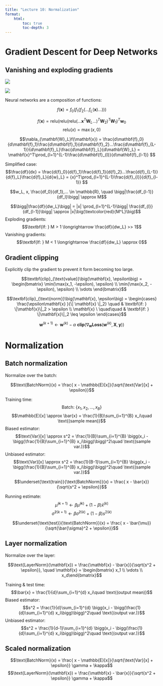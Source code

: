 ```yaml
---
title: "Lecture 10: Normalization"
format:
    html:
        toc: true
        toc-depth: 3
---
```


# Gradient Descent for Deep Networks

## Vanishing and exploding gradients

![](images/paste-27.png)

![](images/paste-28.png)

Neural networks are a composition of functions:

$$f(\mathbf{x}) = f_0(f_1(f_2(...f_L(\mathbf{x})...)))$$

$$f(\mathbf{x}) = \text{relu}(\text{relu}(\text{relu}(...\mathbf{x}^T\mathbf{W}_L...)^T\mathbf{W}_2)^T\mathbf{W}_1)^T\mathbf{w}_0$$ $$\text{relu}(x) = \max(x, 0)$$

$$\nabla_{\mathbf{W}_L}f(\mathbf{x})  = \frac{d\mathbf{f}_0}{d\mathbf{f}_1}\frac{d\mathbf{f}_1}{d\mathbf{f}_2}...\frac{d\mathbf{f}_{L-1}}{d\mathbf{f}_L}\frac{d\mathbf{f}_L}{d\mathbf{W}_L}  = \mathbf{x}^T\prod_{l=1}^{L-1}\frac{d\mathbf{f}_{l}}{d\mathbf{f}_{l-1}} $$

Simplified case: $$\frac{df}{dx}  = \frac{d{f}_0}{d{f}_1}\frac{d{f}_1}{d{f}_2}...\frac{d{f}_{L-1}}{d{f}_L}\frac{d{f}_L}{d{w}_L}  = {x}^T\prod_{l=1}^{L-1}\frac{d{f}_{l}}{d{f}_{l-1}} $$

$$w_L, x, \frac{df_0}{df_1},... \in \mathbb{R}, \quad \bigg|\frac{df_{l-1}}{df_l}\bigg| \approx M$$

$$\bigg|\frac{df}{dw_L}\bigg| = |x| \prod_{l=1}^{L-1}\bigg| \frac{df_{l}}{df_{l-1}}\bigg| \approx |x|\big(\textcolor{red}{M^L}\big)$$ Exploding gradients: $$\textbf{If: } M > 1 \longrightarrow \frac{df}{dw_L} >> 1$$ Vanishing gradients: $$\textbf{If: } M < 1 \longrightarrow \frac{df}{dw_L} \approx 0$$

## Gradient clipping

Explicitly clip the gradient to prevent it form becoming too large.

$$\textbf{clip}_{\text{value}}\big(\mathbf{x}, \epsilon\big) = \begin{bmatrix} \min(\max(x_1, -\epsilon), \epsilon) \\ \min(\max(x_2, - \epsilon), \epsilon) \\ \vdots \end{bmatrix}$$

$$\textbf{clip}_{\text{norm}}\big(\mathbf{x}, \epsilon\big) = \begin{cases} 
\frac{\epsilon\mathbf{x} }{\| \mathbf{x} \|_2} \quad & \textbf{if: } \|\mathbf{x}\|_2 > \epsilon \\
\mathbf{x} \  \quad\quad & \textbf{if: } \|\mathbf{x}\|_2 \leq \epsilon
\end{cases}$$

$$ \mathbf{w}^{(k+1)} \longleftarrow \mathbf{w}^{(k)} - \alpha\ \textbf{clip}\big(\nabla_{\mathbf{w}} \textbf{Loss}(\mathbf{w}^{(k)}, \mathbf{X}, \mathbf{y})\big)$$

# Normalization

## Batch normalization

Normalize over the batch:

$$\text{BatchNorm}(x) = \frac{ x - \mathbb{E}[x]}{\sqrt{\text{Var}[x] + \epsilon}}$$

Training time: $$\text{Batch: } \{x_1, x_2,...,x_B\}$$ $$\mathbb{E}[x] \approx \bar{x} = \frac{1}{B}\sum_{i=1}^{B} x_i\quad \text{(sample mean)}$$ Biased estimator: $$\text{Var}[x] \approx s^2 = \frac{1}{B}\sum_{i=1}^{B} \bigg(x_i - \bigg(\frac{1}{B}\sum_{i=1}^{B} x_i\bigg)\bigg)^2\quad \text{(sample var.)}$$ Unbiased estimator: $$\text{Var}[x] \approx  s^2 = \frac{1}{B-1}\sum_{i=1}^{B} \bigg(x_i - \bigg(\frac{1}{B}\sum_{i=1}^{B} x_i\bigg)\bigg)^2\quad \text{(sample var.)}$$

$$\underset{\text{train}}{\text{BatchNorm}}(x) = \frac{ x - \bar{x}}{\sqrt{s^2 + \epsilon}}$$

Running estimate: $$\bar{\mu}^{(k+1)} \longleftarrow \beta \bar{\mu}^{(k)} + (1-\beta) \bar{x}^{(k)}$$ $$\bar{\sigma}^{2(k+1)} \longleftarrow \beta \bar{\sigma}^{2(k)} + (1-\beta) s^{2(k)}$$

$$\underset{\text{test}}{\text{BatchNorm}}(x) = \frac{ x - \bar{\mu}}{\sqrt{\bar{\sigma}^2 + \epsilon}}$$

## Layer normalization

Normalize over the layer:

$$\text{LayerNorm}(\mathbf{x}) = \frac{\mathbf{x} - \bar{x}}{\sqrt{s^2 + \epsilon}}, \quad \mathbf{x} = \begin{bmatrix} x_1 \\ \vdots \\ x_d\end{bmatrix}$$

Training & test time: $$\bar{x} = \frac{1}{d}\sum_{i=1}^{d} x_i\quad \text{(output mean)}$$ Biased estimator: $$s^2 = \frac{1}{d}\sum_{i=1}^{d} \bigg(x_i - \bigg(\frac{1}{d}\sum_{i=1}^{d} x_i\bigg)\bigg)^2\quad \text{(output var.)}$$ Unbiased estimator: $$s^2 = \frac{1}{d-1}\sum_{i=1}^{d} \bigg(x_i - \bigg(\frac{1}{d}\sum_{i=1}^{d} x_i\bigg)\bigg)^2\quad \text{(output var.)}$$

## Scaled normalization

$$\text{BatchNorm}(x) = \frac{ x - \mathbb{E}[x]}{\sqrt{\text{Var}[x] + \epsilon}} \gamma + \kappa$$ $$\text{LayerNorm}(\mathbf{x}) = \frac{\mathbf{x} - \bar{x}}{\sqrt{s^2 + \epsilon}} \gamma + \kappa$$